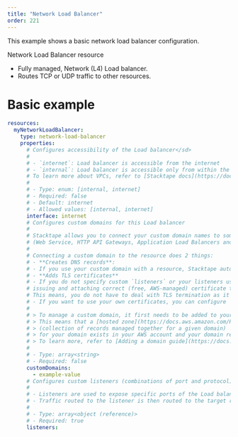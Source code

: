 ```yaml
---
title: "Network Load Balancer"
order: 221
---
```


This example shows a basic network load balancer configuration.

Network Load Balancer resource

- Fully managed, Network (L4) Load balancer.
- Routes TCP or UDP traffic to other resources.

# Basic example

```yml
resources:
  myNetworkLoadBalancer:
    type: network-load-balancer
    properties:
      # Configures accessibility of the Load balancer</sd>
      #
      # - `internet`: Load balancer is accessible from the internet
      # - `internal`: Load balancer is accessible only from within the same VPC network
      # To learn more about VPCs, refer to [Stacktape docs](https://docs.stacktape.com/user-guides/vpcs)
      #
      # - Type: enum: [internal, internet]
      # - Required: false
      # - Default: internet
      # - Allowed values: [internal, internet]
      interface: internet
      # Configures custom domains for this Load balancer
      #
      # Stacktape allows you to connect your custom domain names to some of your resources
      # (Web Service, HTTP API Gateways, Application Load Balancers and Buckets with CDNs).
      #
      # Connecting a custom domain to the resource does 2 things:
      # - **Creates DNS records**:
      # - If you use your custom domain with a resource, Stacktape automatically creates a DNS record (during deploy) pointing the specified domain name to the resource.
      # - **Adds TLS certificates**
      # - If you do not specify custom `listeners` or your listeners use TLS, Stacktape takes care of
      # issuing and attaching correct (free, AWS-managed) certificate to the resource.
      # This means, you do not have to deal with TLS termination as it is handled by the connected resource.
      # - If you want to use your own certificates, you can configure `customCertificateArns` on the listener.
      #
      # > To manage a custom domain, it first needs to be added to your AWS account.
      # > This means that a [hosted zone](https://docs.aws.amazon.com/Route53/latest/DeveloperGuide/AboutHZWorkingWith.html)
      # > (collection of records managed together for a given domain)
      # > for your domain exists in your AWS account and your domain registrar's name servers are pointing to it.
      # > To learn more, refer to [Adding a domain guide](https://docs.stacktape.com/other-resources/domains-and-certificates/#adding-domain).
      #
      # - Type: array<string>
      # - Required: false
      customDomains:
        - example-value
      # Configures custom listeners (combinations of port and protocol) for this load balancer
      #
      # - Listeners are used to expose specific ports of the Load balancer.
      # - Traffic routed to the listener is then routed to the target resource based on the integrations.
      #
      # - Type: array<object (reference)>
      # - Required: true
      listeners:
```